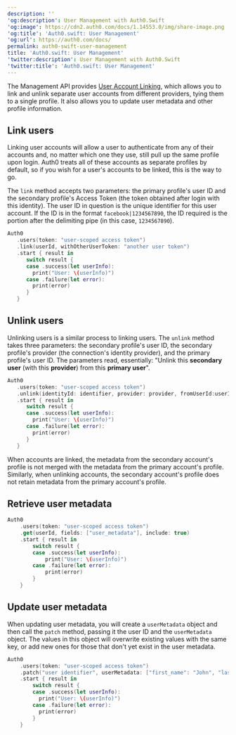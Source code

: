 ---
description: ''
'og:description': User Management with Auth0.Swift
'og:image': https://cdn2.auth0.com/docs/1.14553.0/img/share-image.png
'og:title': 'Auth0.swift: User Management'
'og:url': https://auth0.com/docs/
permalink: auth0-swift-user-management
title: 'Auth0.swift: User Management'
'twitter:description': User Management with Auth0.Swift
'twitter:title': 'Auth0.swift: User Management'
---
The <Tooltip tip="Management API: A product to allow customers to perform administrative tasks." cta="View Glossary" href="/docs/glossary?term=Management+API">Management API</Tooltip> provides [User Account Linking](/docs/manage-users/user-accounts/user-account-linking), which allows you to link and unlink separate user accounts from different providers, tying them to a single profile. It also allows you to update user metadata and other profile information.

## Link users

Linking user accounts will allow a user to authenticate from any of their accounts and, no matter which one they use, still pull up the same profile upon login. Auth0 treats all of these accounts as separate profiles by default, so if you wish for a user's accounts to be linked, this is the way to go.

The `link` method accepts two parameters: the primary profile's user ID and the secondary profile's <Tooltip tip="Access Token: Authorization credential, in the form of an opaque string or JWT, used to access an API." cta="View Glossary" href="/docs/glossary?term=Access+Token">Access Token</Tooltip> (the token obtained after login with this identity). The user ID in question is the unique identifier for this user account. If the ID is in the format `facebook|1234567890`, the ID required is the portion after the delimiting pipe (in this case, `1234567890`).

```swift lines
Auth0
   .users(token: "user-scoped access token")
   .link(userId, withOtherUserToken: "another user token")
   .start { result in
      switch result {
      case .success(let userInfo):
        print("User: \(userInfo)")
      case .failure(let error):
        print(error)
      }
   }
```

## Unlink users

Unlinking users is a similar process to linking users. The `unlink` method takes three parameters: the secondary profile's user ID, the secondary profile's provider (the connection's <Tooltip tip="Identity Provider (IdP): Service that stores and manages digital identities." cta="View Glossary" href="/docs/glossary?term=identity+provider">identity provider</Tooltip>), and the primary profile's user ID.
The parameters read, essentially: "Unlink this **secondary user** (with this **provider**) from this **primary user**".

```swift lines
Auth0
   .users(token: "user-scoped access token")
   .unlink(identityId: identifier, provider: provider, fromUserId:userId)
   .start { result in
      switch result {
      case .success(let userInfo):
        print("User: \(userInfo)")
      case .failure(let error):
        print(error)
      }
   }
```

When accounts are linked, the metadata from the secondary account's profile is not merged with the metadata from the primary account's profile. Similarly, when unlinking accounts, the secondary account's profile does not retain metadata from the primary account's profile.

## Retrieve user metadata

```swift lines
Auth0
    .users(token: "user-scoped access token")
    .get(userId, fields: ["user_metadata"], include: true)
    .start { result in
        switch result {
        case .success(let userInfo):
            print("User: \(userInfo)")
        case .failure(let error):
            print(error)
        }
    }
```

## Update user metadata

When updating user metadata, you will create a `userMetadata` object and then call the `patch` method, passing it the user ID and the `userMetadata` object. The values in this object will overwrite existing values with the same key, or add new ones for those that don't yet exist in the user metadata.

```swift lines
Auth0
    .users(token: "user-scoped access token")
    .patch("user identifier", userMetadata: ["first_name": "John", "last_name": "Doe"])
    .start { result in
        switch result {
        case .success(let userInfo):
          print("User: \(userInfo)")
        case .failure(let error):
          print(error)
        }
    }
```